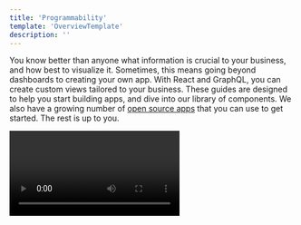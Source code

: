 ```yaml
---
title: 'Programmability'
template: 'OverviewTemplate'
description: ''
---
```


<Intro>

You know better than anyone what information is crucial to your business, and how best to visualize it. Sometimes, this means going beyond dashboards to creating your own app. With React and GraphQL, you can create custom views tailored to your business. These guides are designed to help you start building apps, and dive into our library of components. We also have a growing number of [open source apps](https://opensource.newrelic.com/explore-projects/?category=New%20Relic%20One%20Catalog) that you can use to get started. The rest is up to you.

<Video id="inyshp3m7r" type="wistia" />

</Intro>
